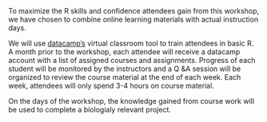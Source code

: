 <br>
<br>
<p>
To maximize the R skills and confidence attendees gain from this workshop, we have chosen to combine online learning materials with actual instruction days. 
<br>
<p>
We will use [datacamp's](https://www.datacamp.com/home) virtual classroom tool to train attendees in basic R. A month prior to the workshop, each attendee will receive a datacamp account with a list of assigned courses and assignments. Progress of each student will be monitored by the instructors and a Q &A session will be organized to review the course material at the end of each week. Each week, attendees will only spend 3-4 hours on course material. 
</p>
<p>
On the days of the workshop, the knowledge gained from course work will be used to complete a biologialy relevant project.  </p>